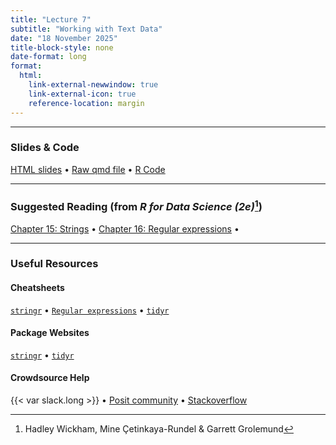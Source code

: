 ```yaml
---
title: "Lecture 7"
subtitle: "Working with Text Data"
date: "18 November 2025"
title-block-style: none
date-format: long
format:
  html:
    link-external-newwindow: true
    link-external-icon: true
    reference-location: margin
---
```

---

### Slides & Code 

[HTML slides](CSSS508_Lecture7.qmd) • 
[Raw qmd file](https://raw.githubusercontent.com/vsass/CSSS508/main/Lectures/Lecture7/CSSS508_Lecture7.qmd) • 
[R Code](CSSS508_Lecture7_Code.R)

---

### Suggested Reading (from *R for Data Science (2e)*^[Hadley Wickham, Mine Çetinkaya-Rundel & Garrett Grolemund])

[Chapter 15: Strings](https://r4ds.hadley.nz/strings) •
[Chapter 16: Regular expressions](https://r4ds.hadley.nz/regexps) •

---

### Useful Resources

#### Cheatsheets
[`stringr`](https://rstudio.github.io/cheatsheets/strings.pdf) • 
[`Regular expressions`](https://rstudio.github.io/cheatsheets/regex.pdf) • 
[`tidyr`](https://rstudio.github.io/cheatsheets/tidyr.pdf)

#### Package Websites
[`stringr`](https://stringr.tidyverse.org/) • 
[`tidyr`](https://tidyr.tidyverse.org/)

#### Crowdsource Help

{{< var slack.long >}} • 
[Posit community](https://community.rstudio.com/) • 
[Stackoverflow](https://stackoverflow.com/)


